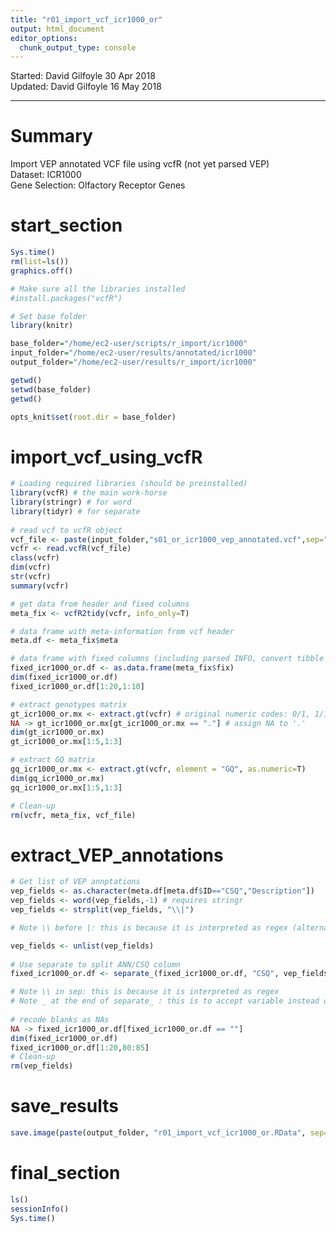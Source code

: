 ```yaml
---
title: "r01_import_vcf_icr1000_or"
output: html_document
editor_options: 
  chunk_output_type: console
---
```


Started: David Gilfoyle 30 Apr 2018  
Updated: David Gilfoyle 16 May 2018

---

# Summary

Import VEP annotated VCF file using vcfR (not yet parsed VEP)  
Dataset: ICR1000  
Gene Selection: Olfactory Receptor Genes  

# start_section

```r

Sys.time()
rm(list=ls())
graphics.off()

# Make sure all the libraries installed 
#install.packages("vcfR")

# Set base folder
library(knitr)

base_folder="/home/ec2-user/scripts/r_import/icr1000"
input_folder="/home/ec2-user/results/annotated/icr1000"
output_folder="/home/ec2-user/results/r_import/icr1000"

getwd()
setwd(base_folder)
getwd()

opts_knit$set(root.dir = base_folder)

```

# import_vcf_using_vcfR

```r

# Loading required libraries (should be preinstalled)
library(vcfR) # the main work-horse
library(stringr) # for word
library(tidyr) # for separate
  
# read vcf to vcfR object
vcf_file <- paste(input_folder,"s01_or_icr1000_vep_annotated.vcf",sep="/")
vcfr <- read.vcfR(vcf_file)
class(vcfr)
dim(vcfr)
str(vcfr)
summary(vcfr)

# get data from header and fixed columns
meta_fix <- vcfR2tidy(vcfr, info_only=T)

# data frame with meta-information from vcf header
meta.df <- meta_fix$meta

# data frame with fixed columns (including parsed INFO, convert tibble to data-frame)
fixed_icr1000_or.df <- as.data.frame(meta_fix$fix)
dim(fixed_icr1000_or.df)
fixed_icr1000_or.df[1:20,1:10]

# extract genotypes matrix 
gt_icr1000_or.mx <- extract.gt(vcfr) # original numeric codes: 0/1, 1/1 etc
NA -> gt_icr1000_or.mx[gt_icr1000_or.mx == "."] # assign NA to '.'
dim(gt_icr1000_or.mx)
gt_icr1000_or.mx[1:5,1:3]

# extract GQ matrix 
gq_icr1000_or.mx <- extract.gt(vcfr, element = "GQ", as.numeric=T)
dim(gq_icr1000_or.mx)
gq_icr1000_or.mx[1:5,1:3]

# Clean-up
rm(vcfr, meta_fix, vcf_file)

```

# extract_VEP_annotations

```r

# Get list of VEP annptations
vep_fields <- as.character(meta.df[meta.df$ID=="CSQ","Description"])
vep_fields <- word(vep_fields,-1) # requires stringr
vep_fields <- strsplit(vep_fields, "\\|")

# Note \\ before |: this is because it is interpreted as regex (alternatively use fixed=T)

vep_fields <- unlist(vep_fields)
    
# Use separate to split ANN/CSQ column
fixed_icr1000_or.df <- separate_(fixed_icr1000_or.df, "CSQ", vep_fields, sep="\\|") 

# Note \\ in sep: this is because it is interpreted as regex
# Note _ at the end of separate_ : this is to accept variable instead of bare value for col name
    
# recode blanks as NAs
NA -> fixed_icr1000_or.df[fixed_icr1000_or.df == ""] 
dim(fixed_icr1000_or.df)
fixed_icr1000_or.df[1:20,80:85]
# Clean-up
rm(vep_fields)

```

# save_results

```r

save.image(paste(output_folder, "r01_import_vcf_icr1000_or.RData", sep="/"))

```

# final_section

```r

ls()
sessionInfo()
Sys.time()

```
